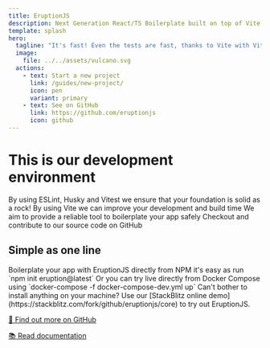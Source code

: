 ```yaml
---
title: EruptionJS
description: Next Generation React/TS Boilerplate built on top of Vite ⚡️
template: splash
hero:
  tagline: "It's fast! Even the tests are fast, thanks to Vite with Vitest ⚡️"
  image:
    file: ../../assets/vulcano.svg
  actions:
    - text: Start a new project
      link: /guides/new-project/
      icon: pen
      variant: primary
    - text: See on GitHub
      link: https://github.com/eruptionjs
      icon: github
---
```



# This is our development environment

<CardGrid stagger>
	<Card title="Solid rock foundation" icon="forward-slash">
		By using ESLint, Husky and Vitest we ensure that your foundation is solid as a rock!
	</Card>

  <Card title="Amazingly fast" icon="rocket">
		By using Vite we can improve your development and build time
	</Card>

  <Card title="Reliable tools" icon="puzzle">
		We aim to provide a reliable tool to boilerplate your app safely
	</Card>

  <Card title="Best of all: Open Source" icon="github">
		Checkout and contribute to our source code on GitHub
	</Card>
</CardGrid>

## Simple as one line

<CardGrid stagger>
  <Card title="🤖 Using NPM">
    Boilerplate your app with EruptionJS directly from NPM it's easy as run
    `npm init eruption@latest`
  </Card>

  <Card title="🐋 Live from Docker">
    Or you can try live directly from Docker Compose using
    `docker-compose -f docker-compose-dev.yml up`
  </Card>
  
  <Card title="🌐 Try EruptionJS online">
    Can't bother to install anything on your machine?
    Use our [StackBlitz online demo](https://stackblitz.com/fork/github/eruptionjs/core) 
    to try out EruptionJS.
  </Card>
  
  [🚀 Find out more on GitHub](github.com/eruptionjs/core)

  [📚 Read documentation](/guides/new-project)
</CardGrid>
